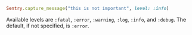 ```ruby
Sentry.capture_message("this is not important", level: :info)
```

Available levels are `:fatal`, `:error`, `:warning`, `:log`, `:info`, and `:debug`. The default, if not specified, is `:error`.
